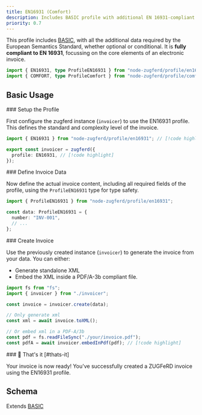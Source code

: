 ```yaml
---
title: EN16931 (Comfort)
description: Includes BASIC profile with additional EN 16931-compliant data for invoices.
priority: 0.7
---
```



This profile includes [BASIC](/docs/profiles/basic), with
all the additional data required by the European Semantics Standard, whether optional or
conditional. It is **fully compliant to EN 16931**, focussing on the core elements of an electronic invoice.

```ts
import { EN16931, type ProfileEN16931 } from "node-zugferd/profile/en16931";
import { COMFORT, type ProfileComfort } from "node-zugferd/profile/comfort";
```

## Basic Usage

<Steps>

<Step>
### Setup the Profile

First configure the zugferd instance (`invoicer`) to use the EN16931 profile.
This defines the standard and complexity level of the invoice.

```ts title="invoicer.ts"
import { EN16931 } from "node-zugferd/profile/en16931"; // [!code highlight]

export const invoicer = zugferd({
  profile: EN16931, // [!code highlight]
});
```

</Step>

<Step>
### Define Invoice Data

Now define the actual invoice content, including all required fields of the
profile, using the `ProfileEN16931` type for type safety.

```ts
import { ProfileEN16931 } from "node-zugferd/profile/en16931";

const data: ProfileEN16931 = {
  number: "INV-001",
  // ...
};
```

</Step>

<Step>
### Create Invoice

Use the previously created instance (`invoicer`) to generate the invoice from your data. You can either:

- Generate standalone XML
- Embed the XML inside a PDF/A-3b compliant file.

```ts
import fs from "fs";
import { invoicer } from "./invoicer";

const invoice = invoicer.create(data);

// Only generate xml
const xml = await invoice.toXML();

// Or embed xml in a PDF-A/3b
const pdf = fs.readFileSync("./your/invoice.pdf");
const pdfA = await invoicer.embedInPdf(pdf); // [!code highlight]
```

</Step>

<Step>
### 🎉 That's it [#thats-it]

Your invoice is now ready! You've successfully created a ZUGFeRD invoice using the EN16931 profile.

</Step>

</Steps>

## Schema

Extends [BASIC](/docs/profiles/basic)

<ProfileTree schema={EN16931.schema} />
